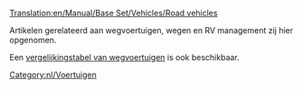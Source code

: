 [[Translation:en/Manual/Base Set/Vehicles/Road vehicles]]

Artikelen gerelateerd aan wegvoertuigen, wegen en RV management zij hier opgenomen.

Een [[en/Manual/Base Set/Vehicles/Road vehicle comparison|vergelijkingstabel van wegvoertuigen]] is ook beschikbaar.

{{nl/artikel principaal}}

[[Category:nl/Voertuigen]]